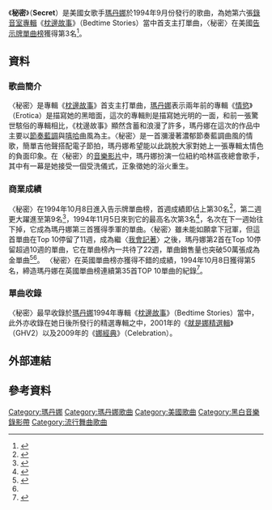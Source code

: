 {{noteTA
|2=zh-cn:麦当娜; zh-hk:麥當娜; zh-tw:瑪丹娜;
|G1=Show
}}
{{Infobox single
| Name           = 秘密<br />Secret
| Cover          = 
| Artist         = [[瑪丹娜|瑪丹娜]]
| Album          = [[Bedtime_Stories_(麥當娜專輯)|Bedtime Stories]]
| B-side         = "Let Down Your Guard" <small>(UK)</small>
| Border         = yes
| Released       = {{start date|1994|9|27}}
| Format         = [[CD|CD]], [[錄音帶|錄音帶]], 7"
| Recorded       = April – June 1994<br><small>([[紐約|紐約]])</small>, <small>([[亞特蘭大|亞特蘭大]])
| Genre          = {{flatlist|
*[[R&B|R&B]]
*[[流行音樂|流行音樂]]}}
| Length         = 5:05
| Label          = {{flat list|
* Maverick
* [[Sire唱片公司|Sire唱片公司]]
* [[華納兄弟|華納兄弟]]}}
| Writer         = {{flat list|
* [[瑪丹娜|瑪丹娜]]
* Dallas Austin
* Shep Pettibone}}
| Producer       = {{flat list|
* [[瑪丹娜|瑪丹娜]]
* Dallas Austin}}
| Last single    = "[[I'll_Remember|I'll Remember]]" <br> (1994)
| This single    = "'''Secret'''" <br> (1994)
| Next single    = "[[謝幕_(瑪丹娜歌曲)|Take A Bow]]" <br>(1994)
}}
《'''秘密'''》（'''Secret'''）是美國女歌手[[瑪丹娜|瑪丹娜]]於1994年9月份發行的歌曲，為她第六張[[錄音室專輯|錄音室專輯]]《[[Bedtime_Stories_(麥當娜專輯)|枕邊故事]]》（Bedtime Stories）當中首支主打單曲，〈秘密〉在美國[[Billboard_Hot_100|告示牌單曲榜]]獲得第3名<ref name="#1">{{Cite web |url=http://www.billboard.com/artist/308786/madonna/chart?page=2&f=379 |title=美國告示牌官網瑪丹娜單曲資料庫 |accessdate=2015-01-28 |archive-date=2015-03-11 |archive-url=https://web.archive.org/web/20150311053715/http://www.billboard.com/artist/308786/madonna/chart?page=2&f=379 |dead-url=no }}</ref>。
==資料==
===歌曲簡介===
〈秘密〉是專輯《[[Bedtime_Stories_(麥當娜專輯)|枕邊故事]]》首支主打單曲，[[瑪丹娜|瑪丹娜]]表示兩年前的專輯《[[Erotica_(麥當娜專輯)|情慾]]》（Erotica）是描寫她的黑暗面，這次的專輯則是描寫她光明的一面，和前一張驚世駭俗的專輯相比，《枕邊故事》顯然含蓄和浪漫了許多，瑪丹娜在這次的作品中主要以[[節奏藍調|節奏藍調]]與[[嘻哈|嘻哈]]曲風為主。〈秘密〉是一首瀰漫著濃郁節奏藍調曲風的情歌，簡單吉他聲搭配電子節拍，瑪丹娜希望能以此跳脫大家對她上一張專輯太情色的負面印象。在〈秘密〉的[[音樂影片|音樂影片]]中，瑪丹娜扮演一位紐約哈林區夜總會歌手，其中有一幕是她接受一個受洗儀式，正象徵她的浴火重生。
===商業成績===
〈秘密〉在1994年10月8日進入告示牌單曲榜，首週成績即佔上第30名<ref>{{Cite web |url=http://www.billboard.com/charts/hot-100/1994-10-08 |title=1994-10-08告示牌單曲榜 |accessdate=2015-01-28 |archive-date=2015-01-15 |archive-url=https://web.archive.org/web/20150115091639/http://www.billboard.com/charts/hot-100/1994-10-08 |dead-url=no }}</ref>，第二週更大躍進至第9名<ref>{{Cite web |url=http://www.billboard.com/charts/hot-100/1994-10-15 |title=1994-10-15告示牌單曲榜 |accessdate=2015-01-28 |archive-date=2015-01-14 |archive-url=https://web.archive.org/web/20150114034110/http://www.billboard.com/charts/hot-100/1994-10-15 |dead-url=no }}</ref>，1994年11月5日來到它的最高名次第3名<ref>{{Cite web |url=http://www.billboard.com/charts/hot-100/1994-11-05 |title=1994-11-05告示牌單曲榜 |accessdate=2015-01-28 |archive-date=2015-01-24 |archive-url=https://web.archive.org/web/20150124070730/http://www.billboard.com/charts/hot-100/1994-11-05 |dead-url=no }}</ref>，名次在下一週始往下掉，它成為瑪丹娜第三首獲得季軍的單曲。〈秘密〉雖未能如願拿下冠軍，但這首單曲在Top 10停留了11週，成為繼〈[[I'll_Remember|我會記著]]〉之後，瑪丹娜第2首在Top 10停留超過10週的單曲，它在單曲榜內一共待了22週，單曲銷售量也突破50萬張成為金單曲<ref>{{Cite web |url=http://www.riaa.com/goldandplatinumdata.php?content_selector=gold-platinum-searchable-database |title=美國唱片業協會瑪丹娜專輯單曲銷售量一覽表 |accessdate=2015-01-28 |archive-date=2013-01-04 |archive-url=https://web.archive.org/web/20130104132513/http://www.riaa.com/goldandplatinumdata.php?content_selector=gold-platinum-searchable-database |dead-url=no }}</ref><ref name="#1"/>。
〈秘密〉在英國單曲榜亦獲得不錯的成績，1994年10月8日獲得第5名，締造瑪丹娜在英國單曲榜連續第35首TOP 10單曲的紀錄<ref>{{Cite web |url=http://www.officialcharts.com/artist/_/madonna/ |title=英國官方排行榜瑪丹娜資料庫 |accessdate=2015-01-28 |archive-date=2015-01-19 |archive-url=https://web.archive.org/web/20150119173628/http://www.officialcharts.com/artist/_/madonna |dead-url=no }}</ref>。
=== 單曲收錄 ===
〈秘密〉最早收錄於[[瑪丹娜|瑪丹娜]]1994年專輯《[[Bedtime_Stories_(麥當娜專輯)|枕邊故事]]》（Bedtime Stories）當中，此外亦收錄在她日後所發行的精選專輯之中，2001年的《[[GHV2|就是娜精選輯]]》（GHV2）以及2009年的《[[Celebration_(麥當娜專輯)|娜經典]]》（Celebration）。

== 外部連結 ==
{{瑪丹娜}}
{{瑪丹娜歌曲}}

== 參考資料 ==
{{DEFAULTSORT:Secret}}
[[Category:瑪丹娜|Category:瑪丹娜]]
[[Category:瑪丹娜歌曲|Category:瑪丹娜歌曲]]
[[Category:美國歌曲|Category:美國歌曲]]
[[Category:黑白音樂錄影帶|Category:黑白音樂錄影帶]]
[[Category:流行舞曲歌曲|Category:流行舞曲歌曲]]